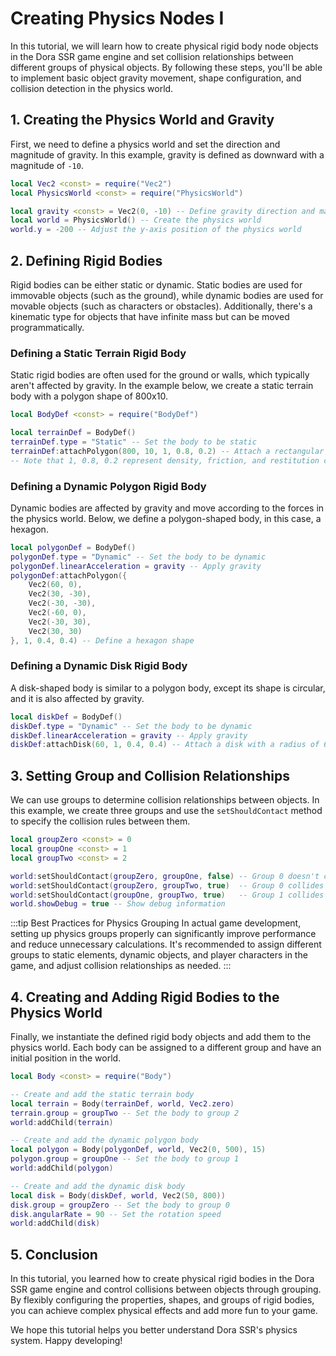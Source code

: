 
# Creating Physics Nodes I

In this tutorial, we will learn how to create physical rigid body node objects in the Dora SSR game engine and set collision relationships between different groups of physical objects. By following these steps, you'll be able to implement basic object gravity movement, shape configuration, and collision detection in the physics world.

## 1. Creating the Physics World and Gravity

First, we need to define a physics world and set the direction and magnitude of gravity. In this example, gravity is defined as downward with a magnitude of `-10`.

<Tabs groupId="language-select">
<TabItem value="lua" label="Lua">

```lua
local Vec2 <const> = require("Vec2")
local PhysicsWorld <const> = require("PhysicsWorld")

local gravity <const> = Vec2(0, -10) -- Define gravity direction and magnitude
local world = PhysicsWorld() -- Create the physics world
world.y = -200 -- Adjust the y-axis position of the physics world
```

</TabItem>
</Tabs>

## 2. Defining Rigid Bodies

Rigid bodies can be either static or dynamic. Static bodies are used for immovable objects (such as the ground), while dynamic bodies are used for movable objects (such as characters or obstacles). Additionally, there's a kinematic type for objects that have infinite mass but can be moved programmatically.

### Defining a Static Terrain Rigid Body

Static rigid bodies are often used for the ground or walls, which typically aren't affected by gravity. In the example below, we create a static terrain body with a polygon shape of 800x10.

<Tabs groupId="language-select">
<TabItem value="lua" label="Lua">

```lua
local BodyDef <const> = require("BodyDef")

local terrainDef = BodyDef()
terrainDef.type = "Static" -- Set the body to be static
terrainDef:attachPolygon(800, 10, 1, 0.8, 0.2) -- Attach a rectangular polygon of width 800 and height 10
-- Note that 1, 0.8, 0.2 represent density, friction, and restitution coefficients respectively
```

</TabItem>
</Tabs>

### Defining a Dynamic Polygon Rigid Body

Dynamic bodies are affected by gravity and move according to the forces in the physics world. Below, we define a polygon-shaped body, in this case, a hexagon.

<Tabs groupId="language-select">
<TabItem value="lua" label="Lua">

```lua
local polygonDef = BodyDef()
polygonDef.type = "Dynamic" -- Set the body to be dynamic
polygonDef.linearAcceleration = gravity -- Apply gravity
polygonDef:attachPolygon({
	Vec2(60, 0),
	Vec2(30, -30),
	Vec2(-30, -30),
	Vec2(-60, 0),
	Vec2(-30, 30),
	Vec2(30, 30)
}, 1, 0.4, 0.4) -- Define a hexagon shape
```

</TabItem>
</Tabs>

### Defining a Dynamic Disk Rigid Body

A disk-shaped body is similar to a polygon body, except its shape is circular, and it is also affected by gravity.

<Tabs groupId="language-select">
<TabItem value="lua" label="Lua">

```lua
local diskDef = BodyDef()
diskDef.type = "Dynamic" -- Set the body to be dynamic
diskDef.linearAcceleration = gravity -- Apply gravity
diskDef:attachDisk(60, 1, 0.4, 0.4) -- Attach a disk with a radius of 60
```

</TabItem>
</Tabs>

## 3. Setting Group and Collision Relationships

We can use groups to determine collision relationships between objects. In this example, we create three groups and use the `setShouldContact` method to specify the collision rules between them.

<Tabs groupId="language-select">
<TabItem value="lua" label="Lua">

```lua
local groupZero <const> = 0
local groupOne <const> = 1
local groupTwo <const> = 2

world:setShouldContact(groupZero, groupOne, false) -- Group 0 doesn't collide with group 1
world:setShouldContact(groupZero, groupTwo, true)  -- Group 0 collides with group 2
world:setShouldContact(groupOne, groupTwo, true)   -- Group 1 collides with group 2
world.showDebug = true -- Show debug information
```

</TabItem>
</Tabs>

:::tip Best Practices for Physics Grouping
In actual game development, setting up physics groups properly can significantly improve performance and reduce unnecessary calculations. It's recommended to assign different groups to static elements, dynamic objects, and player characters in the game, and adjust collision relationships as needed.
:::

## 4. Creating and Adding Rigid Bodies to the Physics World

Finally, we instantiate the defined rigid body objects and add them to the physics world. Each body can be assigned to a different group and have an initial position in the world.

<Tabs groupId="language-select">
<TabItem value="lua" label="Lua">

```lua
local Body <const> = require("Body")

-- Create and add the static terrain body
local terrain = Body(terrainDef, world, Vec2.zero)
terrain.group = groupTwo -- Set the body to group 2
world:addChild(terrain)

-- Create and add the dynamic polygon body
local polygon = Body(polygonDef, world, Vec2(0, 500), 15)
polygon.group = groupOne -- Set the body to group 1
world:addChild(polygon)

-- Create and add the dynamic disk body
local disk = Body(diskDef, world, Vec2(50, 800))
disk.group = groupZero -- Set the body to group 0
disk.angularRate = 90 -- Set the rotation speed
world:addChild(disk)
```

</TabItem>
</Tabs>

## 5. Conclusion

In this tutorial, you learned how to create physical rigid bodies in the Dora SSR game engine and control collisions between objects through grouping. By flexibly configuring the properties, shapes, and groups of rigid bodies, you can achieve complex physical effects and add more fun to your game.

We hope this tutorial helps you better understand Dora SSR's physics system. Happy developing!
